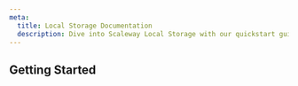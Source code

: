 ```yaml
---
meta:
  title: Local Storage Documentation
  description: Dive into Scaleway Local Storage with our quickstart guides, how-tos, tutorials and more.
---
```


<ProductHeader
   productName="Local Storage"
   productLogo="instance"
   description="The local volume of an Instance is an all-SSD-based storage solution, using a RAID array for redundancy and performance, hosted on the local hypervisor. On Scaleway Instances, the size of the local volume is fixed and depends on the Instance type."
   url="/local-storage/quickstart"
   label="local-storage Quickstart"
/>

## Getting Started

<Grid>
    <SummaryCard
        title="Quickstart"
        icon="rocket"
        description="Learn how to create, connect to, and delete an Instance in a few steps."
        label="View Quickstart"
        url="/local-storage/quickstart/"
    />
    <SummaryCard
        title="Concepts"
        icon="info"
        description="Core concepts that give you a better understanding of Scaleway local-storage."
        label="View Concepts"
        url="/local-storage/concepts/"
    />
    <SummaryCard
        title="How-tos"
        icon="help-circle-outline"
        description="Check our guides to creating and managing local-storage and their features."
        label="View How-tos"
        url="/local-storage/how-to/"
    />
</Grid>

<ClickableBanner
    productLogo="cli"
    title="Instance API"
    description="Learn how to create and manage your Scaleway local-storage through the API."
    url="https://www.scaleway.com/en/developers/api/instance/"
    label="Go to local-storage API"
/>
